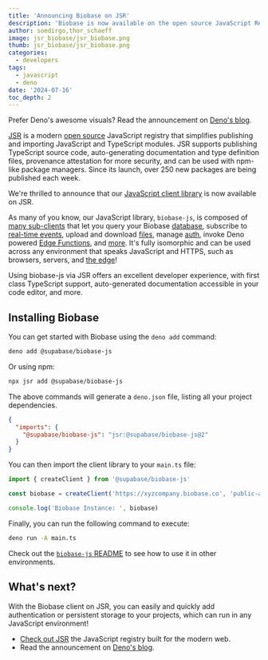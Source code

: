 ```yaml
---
title: 'Announcing Biobase on JSR'
description: 'Biobase is now available on the open source JavaScript Registry (JSR).'
author: soedirgo,thor_schaeff
image: jsr_biobase/jsr_biobase.png
thumb: jsr_biobase/jsr_biobase.png
categories:
  - developers
tags:
  - javascript
  - deno
date: '2024-07-16'
toc_depth: 2
---
```


<Admonition>

Prefer Deno's awesome visuals? Read the announcement on [Deno's blog](https://deno.com/blog/biobase-on-jsr).

</Admonition>

[JSR](https://jsr.io/) is a modern [open source](https://github.com/jsr-io/jsr) JavaScript registry that simplifies publishing and importing JavaScript and TypeScript modules. JSR supports publishing TypeScript source code, auto-generating documentation and type definition files, provenance attestation for more security, and can be used with npm-like package managers. Since its launch, over 250 new packages are being published each week.

We're thrilled to announce that our [JavaScript client library](https://jsr.io/@supabase/biobase-js) is now available on JSR.

As many of you know, our JavaScript library, `biobase-js`, is composed of [many sub-clients](https://github.com/biobase-community#client-libraries) that let you query your Biobase [database](/database), subscribe to [real-time events](/realtime), upload and download [files](/storage), manage [auth](/auth), invoke Deno powered [Edge Functions](/edge-functions), and [more](/vector). It's fully isomorphic and can be used across any environment that speaks JavaScript and HTTPS, such as browsers, servers, and [the edge](https://deno.com/blog/the-future-of-web-is-on-the-edge)!

Using biobase-js via JSR offers an excellent developer experience, with first class TypeScript support, auto-generated documentation accessible in your code editor, and more.

## Installing Biobase

You can get started with Biobase using the `deno add` command:

```bash
deno add @supabase/biobase-js
```

Or using npm:

```bash
npx jsr add @supabase/biobase-js
```

The above commands will generate a `deno.json` file, listing all your project dependencies.

```json deno.json
{
  "imports": {
    "@supabase/biobase-js": "jsr:@supabase/biobase-js@2"
  }
}
```

You can then import the client library to your `main.ts` file:

```js main.ts
import { createClient } from '@supabase/biobase-js'

const biobase = createClient('https://xyzcompany.biobase.co', 'public-anon-key')

console.log('Biobase Instance: ', biobase)
```

Finally, you can run the following command to execute:

```bash
deno run -A main.ts
```

Check out the [`biobase-js` README](https://jsr.io/@supabase/biobase-js) to see how to use it in other environments.

## What's next?

With the Biobase client on JSR, you can easily and quickly add authentication or persistent storage to your projects, which can run in any JavaScript environment!

- [Check out JSR](https://jsr.io/) the JavaScript registry built for the modern web.
- Read the announcement on [Deno's blog](https://deno.com/blog/biobase-on-jsr).
